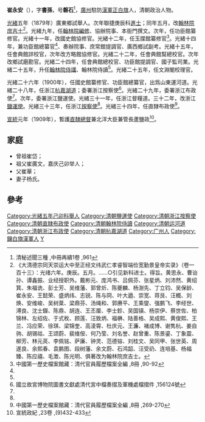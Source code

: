 '''崔永安'''（{{bd|1858年||？||Cui}}），字'''書孫'''，号'''磐石'''<ref>清秘述聞三種 ,中冊再續1卷 ,961</ref>，[[廣州|廣州]]駐防[[漢軍|漢軍]][[正白旗|正白旗]]人，清朝政治人物。

[[光緒|光緒]]五年（1879年）廣東鄉試舉人。次年聯捷庚辰科[[進士|進士]]；同年五月，改[[翰林院|翰林院]][[庶吉士|庶吉士]]<ref>《大清德宗同天崇运大中至正经文纬武仁孝睿智端俭宽勤景皇帝实录》（卷一百十三）：光绪六年。庚辰。五月。……○引见新科进士。得旨。黄思永、曹诒孙、谭鑫振、业经授职外。戴彬元、庞鸿书、吕佩芬、张星炳、刘沛然、黄绍箕、朱福诜、彭士芳、吴维藩、郭曾炘、陈夔麟、杨澍先、丁立钧、吴保龄、崔永安、王懿荣、盛炳纬、志锐、陈与冏、叶大遒、崇宽、蒋艮、汪概、刘焕、安维峻、吴树棻、梁鼎芬、汤绳和、郭赓平、王乘燮、强鹏飞、李经世、溥良、沈士鑅、陈鼎、胡连、王丕厘、李士鉁、吴国镇、杨崇伊、蔡世佐、柏锦林、左绍佐、于式枚、顾莲、汪致炳、福楙、陆善格、吴成熙、黄俊熙、王兰、冯应荣、徐琪、梁锦奎、高淩霄、杜庆元、王濂、褚成博、谢隽杭、姜自驹、胡锡祜、王颂蔚、裴维侒、何乃莹、刘名誉、赵曾重、陈景鎏、丁象震、柳芳、林元菼、李佩铭、萨廉、钟灵、范德镕、刘桂文、吴同甲、张世英、周遂良、余熙春、袁鹏图、段树藩、余文蔚、石鸿韶、汪受礽、连培基、杨福臻、陈应禧、毛澂、陈光明、俱著改为翰林院庶吉士。</ref>。光緒九年，任[[翰林院|翰林院]][[編修|編修]]、協辦院事、本衙門撰文。次年，任功臣館纂修官。光緒十一年，改國史館協修官。光緒十二年，任玉牒館纂修官<ref name="#1">中國第一歷史檔案館藏：清代官員履歷檔案全編 ,8冊 ,90-92</ref>。光緒十四年，兼功臣館總纂官<ref name="#1"/>、奏辦院事、庶常館提調官、廣西鄉試副考。光緒十五年，任會典館詳校官，次年改方略館協修官。光緒二十二年，任會典館幫總校官。次年改鄉試磨勘官。光緒二十四年，任會典館總校官、功臣館提調官、國子監司業。光緒二十五年，升任[[翰林院|翰林院]][[侍講|侍講]]、翰林院侍讀<ref name="#1"/>。光緒二十五年，任文淵閣校理官。

光緒二十六年（1900年），任國史館纂修官、功臣館總纂官，出爲山東運河道。光緒二十八年，任浙江[[杭嘉湖道|杭嘉湖道]]；委署浙江按察使<ref>國立故宮博物院圖書文獻處清代宮中檔奏摺及軍機處檔摺件 ,156124號</ref>。光緒二十九年，委署浙江布政使<ref name="#1"/>。次年，委署浙江鹽運使。光緒三十一年，任浙江督糧道。三十二年，改浙江[[鹽運使|鹽運使]]。光緒三十三年，任浙江[[按察使|按察使]]<ref name="#1"/>。光緒三十四年，任直隸布政使<ref>中國第一歷史檔案館藏：清代官員履歷檔案全編 ,8冊 ,269-270</ref>。

[[宣統|宣統]]元年（1909年），暫護[[直隸總督|直隸總督]]兼北洋大臣兼管長蘆鹽政<ref>宣統政紀 ,23卷 ,(9)432-433</ref>。

==家庭==
*曾祖崔岱；
*祖父崔廣文，嘉庆己卯举人；
*父崔華；
*妻子杨氏。

==參考==
{{reflist|2}}

{{光緒六年庚辰科殿試金榜}}
{{DEFAULTSORT:Cui崔}}
[[Category:光緒五年己卯科舉人|Category:光緒五年己卯科舉人]]
[[Category:清朝鹽運使|Category:清朝鹽運使]]
[[Category:清朝浙江按察使|Category:清朝浙江按察使]]
[[Category:清朝直隸布政使|Category:清朝直隸布政使]]
[[Category:清朝翰林院侍讀|Category:清朝翰林院侍讀]]
[[Category:清朝运河道|Category:清朝运河道]]
[[Category:清朝浙江布政使|Category:清朝浙江布政使]]
[[Category:清朝杭嘉湖道|Category:清朝杭嘉湖道]]
[[Category:广州人|Category:广州人]]
[[Category:鑲白旗漢軍人|Category:鑲白旗漢軍人]]
[[Category:崔姓|Y]]